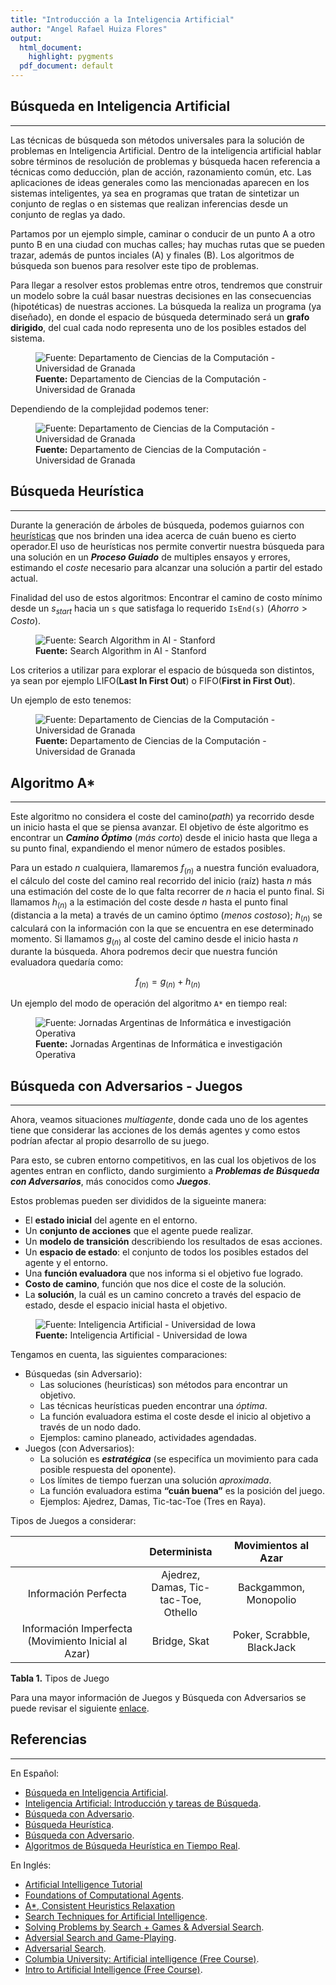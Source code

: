 ```yaml
---
title: "Introducción a la Inteligencia Artificial"
author: "Angel Rafael Huiza Flores"
output:
  html_document:
    highlight: pygments
  pdf_document: default
---
```


## Búsqueda en Inteligencia Artificial
* * *
Las técnicas de búsqueda son métodos universales para la solución de problemas en Inteligencia Artificial. Dentro de la inteligencia artificial hablar sobre términos de resolución de problemas y búsqueda hacen referencia a técnicas como deducción, plan de acción, razonamiento común, etc. Las aplicaciones de ideas generales como las mencionadas aparecen en los sistemas inteligentes, ya sea en programas que tratan de sintetizar un conjunto de reglas o en sistemas que realizan inferencias desde un conjunto de reglas ya dado. 

Partamos por un ejemplo simple, caminar o conducir de un punto A a otro punto B en una ciudad con muchas calles; hay muchas rutas que se pueden trazar, además de puntos inciales (A) y finales (B). Los algoritmos de búsqueda son buenos para resolver este tipo de problemas.

Para llegar a resolver estos problemas entre otros, tendremos que construir un modelo sobre la cuál basar nuestras decisiones en las consecuencias (hipotéticas) de nuestras acciones. La búsqueda la realiza un programa (ya diseñado), en donde el espacio de búsqueda determinado será un **grafo dirigido**, del cual cada nodo representa uno de los posibles estados del sistema.

<div align="center">
![**Fuente:** Departamento de Ciencias de la Computación - Universidad de Granada](arbol.jpg "Posibles Acciones del Operador")
</div>

Dependiendo de la complejidad podemos tener:

<div align="center">
![**Fuente:** Departamento de Ciencias de la Computación - Universidad de Granada](arbol1.jpg "Posibles Acciones del Operador en un Espacio de Búsqueda")
</div>

## Búsqueda Heurística
* * *
Durante la generación de árboles de búsqueda, podemos guiarnos con [heurísticas](https://en.wikipedia.org/wiki/Heuristic_(computer_science)) que nos brinden una idea acerca de cuán bueno es cierto operador.El uso de heurísticas nos permite convertir nuestra búsqueda para una solución en un ***Proceso Guiado*** de multiples ensayos y errores, estimando el *coste* necesario para alcanzar una solución a partir del estado actual.

Finalidad del uso de estos algoritmos: Encontrar el camino de costo mínimo desde un $s_{start}$ hacia un `s` que satisfaga lo requerido `IsEnd(s)` ($Ahorro > Costo$).

<div align="center">
![**Fuente:** Search Algorithm in AI - Stanford](search.jpg)
</div>

Los criterios a utilizar para explorar el espacio de búsqueda son distintos, ya sean por ejemplo LIFO(**Last In First Out**) o FIFO(**First in First Out**).

Un ejemplo de esto tenemos:

<div align="center">
![**Fuente:** Departamento de Ciencias de la Computación - Universidad de Granada](puzzle.jpg)
</div>

## Algoritmo A*

* * *
Este algoritmo no considera el coste del camino(*path*) ya recorrido desde un inicio hasta el que se piensa avanzar. El objetivo de éste algoritmo es encontrar un ***Camino Óptimo*** (*más corto*) desde el inicio hasta que llega a su punto final, expandiendo el menor número de estados posibles.

Para un estado *n* cualquiera, llamaremos $f_{(n)}$ a nuestra función evaluadora, el cálculo del coste del camino real recorrido del inicio (raíz) hasta *n* más una estimación del coste de lo que falta recorrer de *n* hacia el punto final.
Si llamamos $h_{(n)}$ a la estimación del coste desde *n* hasta el punto final (distancia a la meta) a través de un camino óptimo (*menos costoso*); $h_{(n)}$ se calculará con la información con la que se encuentra en ese determinado momento. Si llamamos $g_{(n)}$ al coste del camino desde el inicio hasta *n* durante la búsqueda. Ahora podremos decir que nuestra función evaluadora quedaría como:

<center> $f_{(n)} = g_{(n)} + h_{(n)}$ </center>


Un ejemplo del modo de operación del algoritmo `A*` en tiempo real:

<div align="center">
![**Fuente:** Jornadas Argentinas de Informática e investigación Operativa](Astar.jpg)
</div>

## Búsqueda con Adversarios - Juegos
* * *
Ahora, veamos situaciones *multiagente*, donde cada uno de los agentes tiene que considerar las acciones de los demás agentes y como estos podrían afectar al propio desarrollo de su juego.

Para esto, se cubren entorno competitivos, en las cual los objetivos de los agentes entran en conflicto, dando surgimiento a ***Problemas de Búsqueda con Adversarios***, más conocidos como ***Juegos***.

Estos problemas pueden ser divididos de la sigueinte manera:

* El **estado inicial** del agente en el entorno.
* Un **conjunto de acciones** que el agente puede realizar.
* Un **modelo de transición** describiendo los resultados de esas acciones.
* Un **espacio de estado**: el conjunto de todos los posibles estados del agente y el entorno.
* Una **función evaluadora** que nos informa si el objetivo fue logrado.
* **Costo de camino**, función que nos dice el coste de la solución.
* La **solución**, la cuál es un camino concreto a través del espacio de estado, desde el espacio inicial hasta el objetivo.

<div align="center">
![**Fuente:** Inteligencia Artificial - Universidad de Iowa](3raya.jpg "Juego Óptimo de movimientos luego de 3 juegos de los agentes.")
</div>

Tengamos en cuenta,  las siguientes comparaciones:

* Búsquedas (sin Adversario):
    + Las soluciones (heurísticas) son métodos para encontrar un objetivo.
    + Las técnicas heurísticas pueden encontrar una *óptima*.
    + La función evaluadora estima el coste desde el inicio al objetivo a través de un nodo dado.
    + Ejemplos: camino planeado, actividades agendadas.
  
* Juegos (con Adversarios):
    + La solución es ***estratégica*** (se especifíca un movimiento para cada posible respuesta del oponente).
    + Los límites de tiempo fuerzan una solución *aproximada*.
    + La función evaluadora estima **"cuán buena"** es la posición del juego.
    + Ejemplos: Ajedrez, Damas, Tic-tac-Toe (Tres en Raya).

Tipos de Juegos a considerar:
<div align="center">
|                                                     |         Determinista                  |     Movimientos al Azar    |
| :-------------: | :------: | :----------: |
|                Información Perfecta                 | Ajedrez, Damas, Tic-tac-Toe, Othello  |   Backgammon, Monopolio    |
| Información Imperfecta (Movimiento Inicial al Azar) |         Bridge, Skat                  | Poker, Scrabble, BlackJack |
**Tabla 1.** Tipos de Juego
</div>


Para una mayor información de Juegos y Búsqueda con Adversarios se puede revisar el siguiente [enlace](http://dai.fmph.uniba.sk/courses/intro-ai/lectures/L03-search-games.pdf).

## Referencias
* * *

En Español:

* [Búsqueda en Inteligencia Artificial](http://elvex.ugr.es/decsai/iaio/slides/A3%20Search.pdf).
* [Inteligencia Artificial: Introducción y tareas de Búsqueda](http://www.aconute.es/iartificial/documentos/ia_intro_busqueda.pdf).
* [Búsqueda con Adversario](https://www.cs.us.es/cursos/ia1/temas/tema-07.pdf).
* [Búsqueda Heurística](http://www.iiia.csic.es/~pedro/busqueda1-introduccion.pdf).
* [Búsqueda con Adversario](http://www.lsi.upc.es/~bejar/ia/transpas/teoria/2-BH4-juegos.pdf).
* [Algoritmos de Búsqueda Heurística en Tiempo Real](http://www.exa.unicen.edu.ar/catedras/aydalgo2/docs/TFca06aCompleto.pdf).

En Inglés:

* [Artificial Intelligence Tutorial](https://www.tutorialspoint.com/artificial_intelligence/artificial_intelligence_popular_search_algorithms.htm)
* [Foundations of Computational Agents](http://artint.info/html/ArtInt_56.html).
* [A*, Consistent Heuristics Relaxation](http://web.stanford.edu/class/cs221/lectures/index.html#include=search2.js)
* [Search Techniques for Artificial Intelligence](http://www.cs.ubbcluj.ro/~csatol/log_funk/prolog/slides/7-search.pdf).
* [Solving Problems by Search + Games & Adversial Search](http://dai.fmph.uniba.sk/courses/intro-ai/lectures/L03-search-games.pdf).
* [Adversial Search and Game-Playing](http://www.cs.sfu.ca/CourseCentral/310/oschulte/mychapter5.pdf).
* [Adversarial Search](http://homepage.divms.uiowa.edu/~hzhang/c145/notes/chap5.pdf).
* [Columbia University: Artificial intelligence (Free Course)](https://www.edx.org/course/artificial-intelligence-ai-columbiax-csmm-101x-0#!).
* [Intro to Artificial Intelligence (Free Course)](https://www.udacity.com/course/intro-to-artificial-intelligence--cs271).